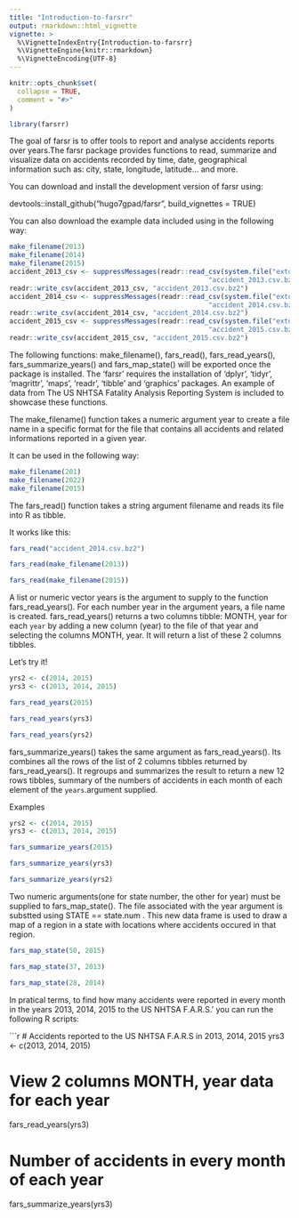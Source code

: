 ```yaml
---
title: "Introduction-to-farsrr"
output: rmarkdown::html_vignette
vignette: >
  %\VignetteIndexEntry{Introduction-to-farsrr}
  %\VignetteEngine{knitr::rmarkdown}
  %\VignetteEncoding{UTF-8}
---
```


```r
knitr::opts_chunk$set(
  collapse = TRUE,
  comment = "#>"
)
```

```r
library(farsrr)
```


The goal of farsr is to offer tools to report and analyse accidents
reports over years.The farsr package provides functions to read,
summarize and visualize data on accidents recorded by time, date,
geographical information such as: city, state, longitude, latitude… and
more.

You can download and install the development version of farsr using:

  devtools::install_github("hugo7gpad/farsr", build_vignettes = TRUE)

You can also download the example data included using in the following way:

```r
make_filename(2013)
make_filename(2014)
make_filename(2015)
accident_2013_csv <- suppressMessages(readr::read_csv(system.file("extdata", 
                                                  "accident_2013.csv.bz2", package = "farsrr")))
readr::write_csv(accident_2013_csv, "accident_2013.csv.bz2")
accident_2014_csv <- suppressMessages(readr::read_csv(system.file("extdata", 
                                                  "accident_2014.csv.bz2", package = "farsrr")))
readr::write_csv(accident_2014_csv, "accident_2014.csv.bz2")
accident_2015_csv <- suppressMessages(readr::read_csv(system.file("extdata", 
                                                  "accident_2015.csv.bz2", package = "farsrr")))
readr::write_csv(accident_2015_csv, "accident_2015.csv.bz2")
```


The following functions: make_filename(), fars_read(), fars_read_years(),
fars_summarize_years() and fars_map_state() will be exported once the package is installed.  The 'farsr' requires the installation of
'dplyr', 'tidyr', 'magrittr', 'maps', 'readr', 'tibble' and 'graphics' packages.
An example of data from The US NHTSA Fatality Analysis Reporting System is
included to showcase these functions.

The make_filename() function takes a numeric argument year to create a file name in a specific format for the file that contains all accidents and  related informations reported in a given year.

It can be used in the following way:

```r
make_filename(201)
make_filename(2022)
make_filename(2015)
```



The fars_read() function takes a string argument filename and reads its file into R as tibble.

It works like this:

```r
fars_read("accident_2014.csv.bz2")

fars_read(make_filename(2013))

fars_read(make_filename(2015))
```



A list or numeric vector years is the argument to supply to the function fars_read_years(). For each number year in the argument years, a file name is created. fars_read_years() returns a two columns tibble: MONTH, year for each
`year` by adding a new column (year) to the file of that year and selecting the columns MONTH, year. It will return a list of these 2 columns tibbles.

Let's try it!

```r
yrs2 <- c(2014, 2015)
yrs3 <- c(2013, 2014, 2015)

fars_read_years(2015)

fars_read_years(yrs3)

fars_read_years(yrs2)
```



fars_summarize_years() takes the same argument as fars_read_years(). Its combines all the rows of the list of 2 columns tibbles returned by fars_read_years(). It regroups and summarizes the result to return a new 12 rows tibbles, summary of the numbers of accidents in each month of each element of the `years`.argument supplied.

Examples

```r
yrs2 <- c(2014, 2015)
yrs3 <- c(2013, 2014, 2015)

fars_summarize_years(2015)

fars_summarize_years(yrs3)

fars_summarize_years(yrs2)
```



Two numeric arguments(one for state number, the other for year) must be supplied to fars_map_state(). The file associated with the year argument is substted using STATE == state.num . This new data frame is used to draw a map of a region in a state with locations where accidents occured in that region.

```r
fars_map_state(50, 2015)

fars_map_state(37, 2013)

fars_map_state(28, 2014)
```


In pratical terms, to find how many accidents were reported in every month in the years 2013, 2014, 2015 to the US NHTSA F.A.R.S.' you can run the following R scripts:

```r
# Accidents reported to the US NHTSA F.A.R.S in 2013, 2014, 2015
yrs3 <- c(2013, 2014, 2015)

# View 2 columns MONTH, year data for each year
fars_read_years(yrs3)

# Number of accidents in every month of each year
fars_summarize_years(yrs3)


